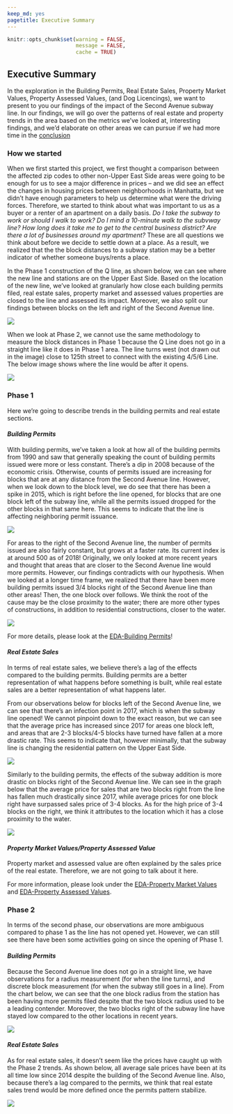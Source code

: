 ```yaml
---
keep_md: yes
pagetitle: Executive Summary
---
```

```r
knitr::opts_chunk$set(warning = FALSE,
                      message = FALSE, 
                      cache = TRUE)
```

## Executive Summary

In the exploration in the Building Permits, Real Estate Sales, Property Market Values, Property Assessed Values, (and Dog Licencings), we want to present to you our findings of the impact of the Second Avenue subway line. In our findings, we will go over the patterns of real estate and property trends in the area based on the metrics we've looked at, interesting findings, and we'd elaborate on other areas we can pursue if we had more time in the [conclusion](Conclusion.html) 

### How we started

When we first started this project, we first thought a comparison between the affected zip codes to other non-Upper East Side areas were going to be enough for us to see a major difference in prices -- and we did see an effect the changes in housing prices between neighborhoods in Manhatta, but we didn't have enough parameters to help us determine what were the driving forces. Therefore, we started to think about what was important to us as a buyer or a renter of an apartment on a daily basis. *Do I take the subway to work or should I walk to work? Do I mind a 10-minute walk to the subvway line? How long does it take me to get to the central business district? Are there a lot of businesses around my apartment?* These are all questions we think about before we decide to settle down at a place. As a result, we realized that the the block distances to a subway station may be a better indicator of whether someone buys/rents a place. 

In the Phase 1 construction of the Q line, as shown below, we can see where the new line and stations are on the Upper East Side. Based on the location of the new line, we've looked at granularly how close each building permits filed, real estate sales, property market and assessed values properties are closed to the line and assessed its impact. Moreover, we also split our findings between blocks on the left and right of the Second Avenue line. 

![](images/blocksphase1.png)

When we look at Phase 2, we cannot use the same methodology to measure the block distances in Phase 1 because the Q Line does not go in a straight line like it does in Phase 1 area. The line turns west (not drawn out in the image) close to 125th street to connect with the existing 4/5/6 Line. The below image shows where the line would be after it opens.  

![](images/blocksphase2.png)

### Phase 1 

Here we're going to describe trends in the building permits and real estate sections. 

#### *Building Permits*

With building permits, we've taken a look at how all of the building permits from 1990 and saw that generally speaking the count of building permits issued were more or less constant. There's a dip in 2008 because of the economic crisis. Otherwise, counts of permits issued are increasing for blocks that are at any distance from the Second Avenue line. However, when we look down to the block level, we do see that there has been a spike in 2015, which is right before the line opened, for blocks that are one block left of the subway line, while all the permits issued dropped for the other blocks in that same here. This seems to indicate that the line is affecting neighboring permit issuance. 

![](EDA-Building_Permits_files/figure-html/unnamed-chunk-3-1.png)

For areas to the right of the Second Avenue line, the number of permits issued are also fairly constant, but grows at a faster rate. Its current index is at around 500 as of 2018! Originally, we only looked at more recent years and thought that areas that are closer to the Second Avenue line would more permits. However, our findings contradicts with our hypothesis. When we looked at a longer time frame, we realized that there have been more building permits issued 3/4 blocks right of the Second Avenue line than other areas! Then, the one block over follows. We think the root of the cause may be the close proximity to the water; there are more other types of constructions, in addition to residential constructions, closer to the water. 

![](EDA-Building_Permits_files/figure-html/unnamed-chunk-5-1.png)

For more details, please look at the [EDA-Building Permits](EDA-Building Permits.html)!

#### *Real Estate Sales*

In terms of real estate sales, we believe there's a lag of the effects compared to the building permits. Building permits are a better representation of what happens before something is built, while real estate sales are a better representation of what happens later. 

From our observations below for blocks left of the Second Avenue line, we can see that there's an infection point in 2017, which is when the subway line opened! We cannot pinpoint down to the exact reason, but we can see that the average price has increased since 2017 for areas one block left, and areas that are 2-3 blocks/4-5 blocks have turned have fallen at a more drastic rate. This seems to indicate that, however minimally, that the subway line is changing the residential pattern on the Upper East Side. 

![](EDA-Real_State_Sales_files/figure-html/unnamed-chunk-5-1.png)

Similarly to the building permits, the effects of the subway addition is more drastic on blocks right of the Second Avenue line. We can see in the graph below that the average price for sales that are two blocks right from the line has fallen much drastically since 2017, while average prices for one block right have surpassed sales price of 3-4 blocks. As for the high price of 3-4 blocks on the right, we think it attributes to the location which it has a close proximity to the water. 

![](EDA-Real_State_Sales_files/figure-html/unnamed-chunk-7-1.png)

#### *Property Market Values/Property Assessed Value*

Property market and assessed value are often explained by the sales price of the real estate. Therefore, we are not going to talk about it here. 

For more information, please look under the [EDA-Property Market Values](EDA-Property Market Values.html) and [EDA-Property Assessed Values](EDA-Property Assessed Values.html). 

### Phase 2

In terms of the second phase, our observations are more ambiguous compared to phase 1 as the line has not opened yet. However, we can still see there have been some activities going on since the opening of Phase 1.

#### *Building Permits*

Because the Second Avenue line does not go in a straight line, we have observations for a radius measurement (for when the line turns), and discrete block measurement (for when the subway still goes in a line). From the chart below, we can see that the one block radius from the station has been having more permits filed despite that the two block radius used to be a leading contender. Moreover, the two blocks right of the subway line have stayed low compared to the other locations in recent years. 

![](EDA-Building_Permits_files/figure-html/unnamed-chunk-7-1.png)

#### *Real Estate Sales*

As for real estate sales, it doesn't seem like the prices have caught up with the Phase 2 trends. As shown below, all average sale prices have been at its all time low since 2014 despite the building of the Second Avenue line. Also, because there's a lag compared to the permits, we think that real estate sales trend would be more defined once the permits pattern stabilize. 

![](EDA-Real_State_Sales_files/figure-html/unnamed-chunk-9-1.png)

